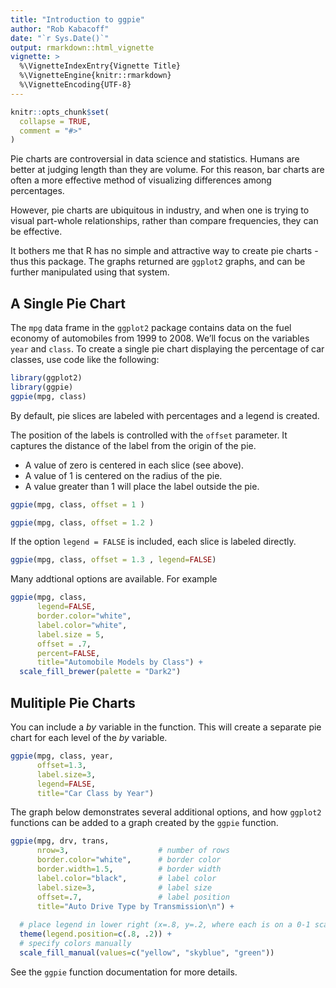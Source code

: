 ```yaml
---
title: "Introduction to ggpie"
author: "Rob Kabacoff"
date: "`r Sys.Date()`"
output: rmarkdown::html_vignette
vignette: >
  %\VignetteIndexEntry{Vignette Title}
  %\VignetteEngine{knitr::rmarkdown}
  %\VignetteEncoding{UTF-8}
---
```


```r
knitr::opts_chunk$set(
  collapse = TRUE,
  comment = "#>"
)
```

Pie charts are controversial in data science and statistics. Humans are better at judging length than they are volume. For this reason, bar charts are often a more effective method of visualizing differences among percentages. 

However, pie charts are ubiquitous in industry, and when one is trying to visual part-whole relationships, rather than compare frequencies, they can be effective. 

It bothers me that R has no simple and attractive way to create pie charts - thus this package. The graphs returned are `ggplot2` graphs, and can be further manipulated using that system.

## A Single Pie Chart

The `mpg` data frame in the `ggplot2` package contains data on the fuel economy of automobiles from 1999 to 2008. We'll focus on the variables `year` and `class`. To create a single pie chart displaying the percentage of car classes, use code like the following:

```r
library(ggplot2)
library(ggpie)
ggpie(mpg, class)
```

By default, pie slices are labeled with percentages and a legend is created.

The position of the labels is controlled with the `offset` parameter. It captures the distance of the label from the origin of the pie. 

* A value of zero is centered in each slice (see above).   
* A value of 1 is centered on the radius of the pie.   
* A value greater than 1 will place the label outside the pie.  

```r
ggpie(mpg, class, offset = 1 )
```


```r
ggpie(mpg, class, offset = 1.2 )
```

If the option `legend = FALSE` is included, each slice is labeled directly.

```r
ggpie(mpg, class, offset = 1.3 , legend=FALSE)
```

Many addtional options are available. For example

```r
ggpie(mpg, class, 
      legend=FALSE, 
      border.color="white", 
      label.color="white", 
      label.size = 5, 
      offset = .7, 
      percent=FALSE, 
      title="Automobile Models by Class") +
  scale_fill_brewer(palette = "Dark2")
```

## Mulitiple Pie Charts

You can include a *by* variable in the function. This will create a separate pie chart for each level of the *by* variable.

```r
ggpie(mpg, class, year, 
      offset=1.3, 
      label.size=3,
      legend=FALSE, 
      title="Car Class by Year")
```

The graph below demonstrates several additional options, and how `ggplot2` functions can be added to a graph created by the `ggpie` function.

```r
ggpie(mpg, drv, trans, 
      nrow=3,                    # number of rows
      border.color="white",      # border color
      border.width=1.5,          # border width
      label.color="black",       # label color 
      label.size=3,              # label size
      offset=.7,                 # label position
      title="Auto Drive Type by Transmission\n") +
  
  # place legend in lower right (x=.8, y=.2, where each is on a 0-1 scale)
  theme(legend.position=c(.8, .2)) + 
  # specify colors manually
  scale_fill_manual(values=c("yellow", "skyblue", "green"))
```

See the `ggpie` function documentation for more details.
